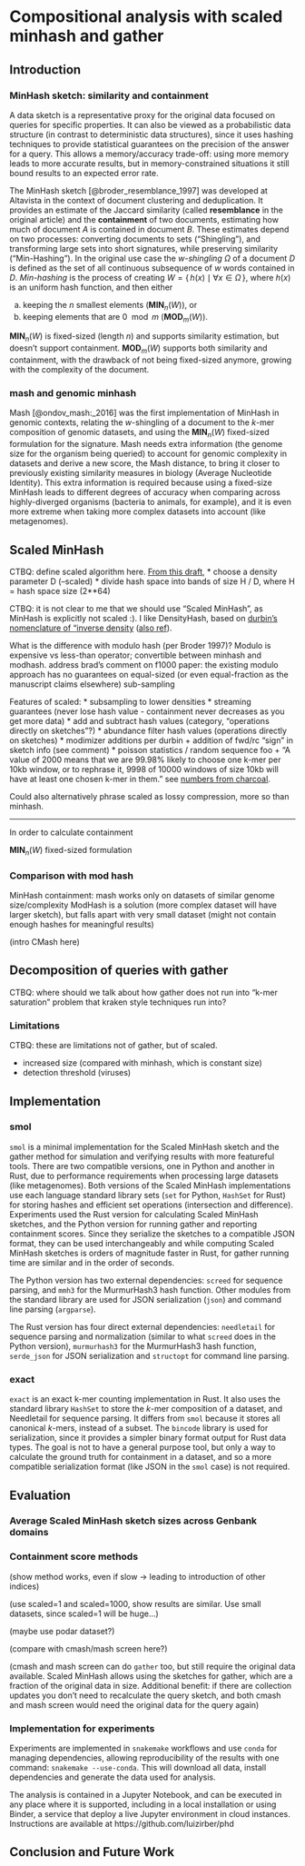 <!--
The {#rmd-basics} text after the chapter declaration will allow us to link throughout the document back to the beginning of Chapter 1.  These labels will automatically be generated (if not specified) by changing the spaces to hyphens and capital letters to lowercase.  Look for the reference to this label at the beginning of Chapter 2.
-->

# Compositional analysis with scaled minhash and gather

\chaptermark{Scaled}

## Introduction

<!--
 CTBQ: What are the goals of compositional analysis in biological systems?
-->

### MinHash sketch: similarity and containment

A data sketch is a representative proxy for the original data focused on queries
for specific properties.
It can also be viewed as a probabilistic data structure (in contrast to
deterministic data structures),
since it uses hashing techniques to provide statistical guarantees on the
precision of the answer for a query.
This allows a memory/accuracy trade-off:
using more memory leads to more accurate results,
but in memory-constrained situations it still bound results to an expected error rate.

The MinHash sketch [@broder_resemblance_1997] was developed at Altavista in the context of document clustering and deduplication.
It provides an estimate of the Jaccard similarity
(called **resemblance** in the original article)
and the **containment** of two documents,
estimating how much of document $A$ is contained in document $B$.
These estimates depend on two processes:
converting documents to sets ("Shingling"),
and transforming large sets into short signatures,
while preserving similarity ("Min-Hashing").
In the original use case the *$w$-shingling* $\Omega$ of a document $D$ is defined as the set of all
continuous subsequence of $w$ words contained in $D$.
*Min-hashing* is the process of creating $W = \{\,h(x) \mid \forall x \in \Omega\,\}$,
where $h(x)$ is an uniform hash function,
and then either

a) keeping the $n$ smallest elements ($\mathbf{MIN}_n(W)$), or
b) keeping elements that are $0 \mod m$ ($\mathbf{MOD}_m(W)$).

$\mathbf{MIN}_n(W)$ is fixed-sized (length $n$) and supports similarity estimation,
but doesn't support containment.
$\mathbf{MOD}_m(W)$ supports both similarity and containment,
with the drawback of not being fixed-sized anymore,
growing with the complexity of the document.

### mash and genomic minhash

Mash [@ondov_mash:_2016] was the first implementation of MinHash in genomic contexts,
relating the $w$-shingling of a document to the $k$-mer composition of genomic
datasets,
and using the $\mathbf{MIN}_n(W)$ fixed-sized formulation for the signature.
Mash needs extra information (the genome size for the organism being queried) to account for genomic complexity in datasets and derive a new score,
the Mash distance,
to bring it closer to previously existing similarity measures in biology
(Average Nucleotide Identity).
This extra information is required because using a fixed-size MinHash leads to
different degrees of accuracy when comparing across highly-diverged organisms
(bacteria to animals, for example),
and it is even more extreme when taking more complex datasets into account (like metagenomes).

## Scaled MinHash

CTBQ: define scaled algorithm here. [From this draft](https://hackmd.io/rxlN-Nv6Q-qhtim7EXCofw?view),
* choose a density parameter D (--scaled)
* divide hash space into bands of size H / D, where H = hash space size (2**64)

CTBQ: it is not clear to me that we should use "Scaled MinHash", as MinHash is explicitly not scaled :). I like DensityHash, based on [durbin's nomenclature of "inverse density](https://github.com/richarddurbin/modimizer) ([also ref](https://github.com/richarddurbin/modimizer/issues/1)).

What is the difference with modulo hash (per Broder 1997)? Modulo is expensive vs less-than operator; convertible between minhash and modhash.
address brad’s comment on f1000 paper: the existing modulo approach has no guarantees on equal-sized (or even equal-fraction as the manuscript claims elsewhere) sub-sampling

Features of scaled:
* subsampling to lower densities
* streaming guarantees (never lose hash value - containment never decreases as you get more data)
* add and subtract hash values (category, “operations directly on sketches”?)
* abundance filter hash values (operations directly on sketches)
* modimizer additions per durbin
  + addition of fwd/rc “sign” in sketch info (see comment)
* poisson statistics / random sequence foo
  + “A value of 2000 means that we are 99.98% likely to choose one k-mer per 10kb window, or to rephrase it, 9998 of 10000 windows of size 10kb will have at least one chosen k-mer in them.” see [numbers from charcoal](https://github.com/dib-lab/charcoal/blob/master/stats/stats.ipynb).

Could also alternatively phrase scaled as lossy compression, more so than minhash.

----

In order to calculate containment

$\mathbf{MIN}_n(W)$ fixed-sized formulation

### Comparison with mod hash

MinHash containment: mash works only on datasets of similar genome size/complexity
ModHash is a solution (more complex dataset will have larger sketch), but falls apart
with very small dataset (might not contain enough hashes for meaningful results)

(intro CMash here)

## Decomposition of queries with gather
<!--
CTB suggestion: put gather in {\tt form} or {\sf form} to distinguish it.
-->

\RestyleAlgo{boxruled}
\LinesNumbered
\begin{algorithm}[ht]
   \DontPrintSemicolon
   \SetKwInOut{Input}{Input}
   \SetKwInOut{Output}{Output}
   \SetKwBlock{Loop}{Loop}{}
   \SetKwFunction{FindBestContained}{FindBestContained}
   \SetKwFunction{Subtract}{Subtract}
   \SetKwFunction{AppendToMatches}{AppendToMatches}
   \Input{query $Q$}
   \Input{a collection $C$ of reference datasets}
   \Input{a containment threshold $T$}
   \Output{a list of matches $M$ from $C$ contained in $Q$}
   \BlankLine
   $M \leftarrow \emptyset$\;
   $Q' \leftarrow Q$\;
   \Loop {
       $best = \FindBestContained(Q', C, T)$\;
       \If{$best = \emptyset$ }{
           break\;
       }
       $\AppendToMatches(M, best)$\;
       $Q' \leftarrow \Subtract(M, Q')$\;
   }
   \KwRet{matches}
   \caption{The gather method}
\end{algorithm} 
 
\begin{algorithm}[ht]
  \DontPrintSemicolon
  \SetKwInOut{Input}{Input}
  \SetKwInOut{Output}{Output}
  \SetKwFunction{containment}{containment}
  \SetKwBlock{Loop}{Loop}{}
  \Input{query $Q$}
  \Input{a list $C$ of reference datasets}
  \Input{a containment threshold $T$}
  \Output{the match $m$ for $m \in C$ with best containment in $Q$, or $\emptyset$ if no match above threshold}
  \BlankLine
  $best\_containment \leftarrow T$\;
  $m \leftarrow \emptyset$\;
  \For{$c \in C$}{
     $containment \leftarrow \containment(c,Q)$\;
     \If{$containment \ge best\_containment$ }{
       $best\_containment \leftarrow containment$\;
       $m \leftarrow c$\;
     }
  }
  \KwRet{$m$}
  \caption{a \emph{FindBestContained} implementation for a list}
\end{algorithm} 

CTBQ: where should we talk about how gather does not run into "k-mer saturation" problem that kraken style techniques run into?

### Limitations

CTBQ: these are limitations not of gather, but of scaled.

- increased size (compared with minhash, which is constant size)
- detection threshold (viruses)

## Implementation

### smol

`smol` is a minimal implementation for the Scaled MinHash sketch and the gather method for simulation and verifying results with more featureful tools.
There are two compatible versions,
one in Python and another in Rust,
due to performance requirements when processing large datasets (like metagenomes).
Both versions of the Scaled MinHash implementations use each language standard library sets
(`set` for Python, `HashSet` for Rust)
for storing hashes and efficient set operations (intersection and difference).
Experiments used the Rust version for calculating Scaled MinHash sketches,
and the Python version for running gather and reporting containment scores.
Since they serialize the sketches to a compatible JSON format,
they can be used interchangeably and while computing Scaled MinHash sketches is
orders of magnitude faster in Rust,
for gather running time are similar and in the order of seconds.

The Python version has two external dependencies:
`screed` for sequence parsing,
and `mmh3` for the MurmurHash3 hash function.
Other modules from the standard library are used for JSON serialization (`json`)
and command line parsing (`argparse`).

The Rust version has four direct external dependencies:
`needletail` for sequence parsing and normalization
(similar to what `screed` does in the Python version),
`murmurhash3` for the MurmurHash3 hash function,
`serde_json` for JSON serialization and `structopt` for command line parsing.

### exact

`exact` is an exact k-mer counting implementation in Rust.
It also uses the standard library `HashSet` to store the $k$-mer composition of
a dataset,
and Needletail for sequence parsing.
It differs from `smol` because it stores all canonical $k$-mers,
instead of a subset.
The `bincode` library is used for serialization,
since it provides a simpler binary format output for Rust data types.
The goal is not to have a general purpose tool,
but only a way to calculate the ground truth for containment in a dataset,
and so a more compatible serialization format
(like JSON in the `smol` case)
is not required.

## Evaluation

### Average Scaled MinHash sketch sizes across Genbank domains

<!--
Use genbank signatures
-->

### Containment score methods

<!--
- containment score experiments
CTBQ: Write up these results.
-->



(show method works, even if slow -> leading to introduction of other indices)

(use scaled=1 and scaled=1000, show results are similar.
Use small datasets, since scaled=1 will be huge...)

(maybe use podar dataset?)

(compare with cmash/mash screen here?)

(cmash and mash screen can do `gather` too,
but still require the original data available.
Scaled MinHash allows using the sketches for gather,
which are a fraction of the original data in size.
Additional benefit:
if there are collection updates you don't need to recalculate the query sketch,
and both cmash and mash screen would need the original data for the query
again)

### Implementation for experiments

Experiments are implemented in `snakemake` workflows and use `conda` for
managing dependencies,
allowing reproducibility of the results with one command:
`snakemake --use-conda`.
This will download all data,
install dependencies and generate the data used for analysis.

The analysis is contained in a Jupyter Notebook,
and can be executed in any place where it is supported,
including in a local installation or using Binder,
a service that deploy a live Jupyter environment in cloud instances.
Instructions are available at https://github.com/luizirber/phd
<!-- TODO: replace with zenodo archival DOI -->

<!-- TODO: related work section? It's sort of covered with cmash and mash screen
already -->

## Conclusion and Future Work
